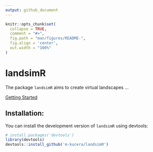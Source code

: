 ```yaml
---
output: github_document
---
```


<!-- README.md is generated from README.Rmd. Please edit that file -->

```r
knitr::opts_chunk$set(
  collapse = TRUE,
  comment = "#>",
  fig.path = "man/figures/README-",
  fig.align = 'center',
  out.width = "100%"
)
```

# landsimR

<!-- badges: start -->
<!-- badges: end -->

The package `landsimR` aims to create virtual landscapes ...

[Getting Started](articles/landsimR.html)

## Installation:

You can install the development version of `landsimR` using devtools:

``` r
# install.packages('devtools')
library(devtools)
devtools::install_github('m-kucera/landsimR')
```

<!-- use devtools::build_readme() -->
